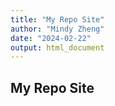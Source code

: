 ```yaml
---
title: "My Repo Site"
author: "Mindy Zheng"
date: "2024-02-22"
output: html_document
---
```


## My Repo Site

